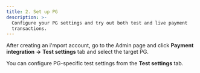 ```yaml
---
title: 2. Set up PG
description: >-
  Configure your PG settings and try out both test and live payment
  transactions.
---
```



After creating an i'mport account, go to the Admin page and click **Payment integration** **->**
**Test settings** tab and select the target PG.

You can configure PG-specific test settings from the **Test settings** tab.

<Figure src="/gitbook-assets/en/image (199).png" caption="Sample page" />
